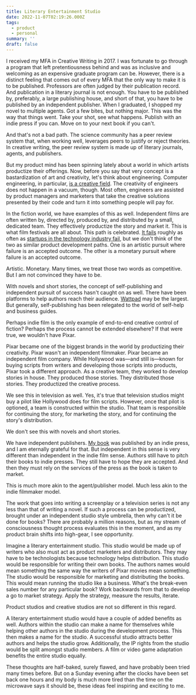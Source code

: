 ```yaml
---
title: Literary Entertainment Studio
date: 2022-11-07T02:19:26.000Z
tags:
  - product
  - personal
summary: ''
draft: false
---
```


I received my MFA in Creative Writing in 2017. I was fortunate to go through a program that left pretentiousness behind and was as inclusive and welcoming as an expensive graduate program can be. However, there is a distinct feeling that comes out of every MFA that the only way to make it is to be published. Professors are often judged by their publication record. And publication in a literary journal is not enough. You have to be published by, preferably, a large publishing house, and short of that, you have to be published by an independent publisher. When I graduated, I shopped my novel to multiple agents. Got a few bites, but nothing major. This was the way that things went. Take your shot, see what happens. Publish with an indie press if you can. Move on to your next book if you can't. 

And that's not a bad path. The science community has a peer review system that, when working well, leverages peers to justify or reject theories. In creative writing, the peer review system is made up of literary journals, agents, and publishers. 

But my product mind has been spinning lately about a world in which artists productize their offerings. Now, before you say that very concept is a bastardization of art and creativity, let's think about engineering. Computer engineering, in particular, [is a creative field](https://www.computer.org/publications/tech-news/trends/How-Computer-Engineering-Helps-You-Think-Creatively). The creativity of engineers does not happen in a vacuum, though. Most often, engineers are assisted by product managers and marketers that take the creative solutions presented by their code and turn it into something people will pay for.  

In the fiction world, we have examples of this as well. Independent films are often written by, directed by, produced by, and distributed by a small, dedicated team. They effectively productize the story and market it. This is what film festivals are all about. This path is celebrated. [It fails](https://noamkroll.com/the-paradox-of-making-a-profitable-indie-film/#:~:text=Statistically%20speaking%2C%20the%20picture%20is,film%20is%20practically%20unheard%20of.) roughly as often as [startups in the technology industry fail](https://www.failory.com/blog/startup-failure-rate), but we don't think of the two as similar product development paths. One is an artistic pursuit where failure is an accepted outcome. The other is a monetary pursuit where failure is an accepted outcome. 

Artistic. Monetary. Many times, we treat those two words as competitive. But I am not convinced they have to be. 

With novels and short stories, the concept of self-publishing and independent pursuit of success hasn't caught on as well. There have been platforms to help authors reach their audience. [Wattpad](https://www.wattpad.com/) may be the largest. But generally, self-publishing has been relegated to the world of self-help and business guides. 

Perhaps indie film is the only example of end-to-end creative control of fiction? Perhaps the process cannot be extended elsewhere? If that were true, we wouldn't have Pixar. 

Pixar became one of the biggest brands in the world by productizing their creativity. Pixar wasn't an independent filmmaker. Pixar became an independent film company. While Hollywood was—and still is—known for buying scripts from writers and developing those scripts into products, Pixar took a different approach. As a creative team, they worked to develop stories in house. They produced those stories. They distributed those stories. They productized the creative process. 

We see this in television as well. Yes, it's true that television studios might buy a pilot like Hollywood does for film scripts. However, once that pilot is optioned, a team is constructed within the studio. That team is responsible for continuing the story, for marketing the story, and for continuing the story's distribution. 

We don't see this with novels and short stories. 

We have independent publishers. [My book](https://bookshop.org/p/books/leaving-arizona-justin-hunter/14825776?ean=9781952050022) was published by an indie press, and I am eternally grateful for that. But independent in this sense is very different than independent in the indie film sense. Authors still have to pitch their books to indie presses. They still have to hope they are accepted. And then they must rely on the services of the press as the book is taken to market. 

This is much more akin to the agent/publisher model. Much less akin to the indie filmmaker model. 

The work that goes into writing a screenplay or a television series is not any less than that of writing a novel. If such a process can be productized, brought under an independent studio style umbrella, then why can't it be done for books? There are probably a million reasons, but as my stream of consciousness thought process evaluates this in the moment, and as my product brain shifts into high-gear, I see opportunity. 

Imagine a literary entertainment studio. This studio would be made up of writers who also must act as product marketers and distributors. They may have to be technologists because technology helps distribution. This studio would be responsible for writing their own books. The authors names would mean something the same way the writers of Pixar movies mean something. The studio would be responsible for marketing and distributing the books. This would mean running the studio like a business. What's the break-even sales number for any particular book? Work backwards from that to develop a go to market strategy. Apply the strategy, measure the results, iterate. 

Product studios and creative studios are not so different in this regard. 

A literary entertainment studio would have a couple of added benefits as well. Authors within the studio can make a name for themselves while helping other authors in the studio during the development process. This then makes a name for the studio. A successful studio attracts better authors and helps the studio grow. Additionally, the IP rights from the studio would be split amongst studio members. A film or video game adaptation benefits the entire studio equally. 

These thoughts are half-baked, surely flawed, and have probably been tried many times before. But on a Sunday evening after the clocks have been set back one hours and my body is much more tired than the time on the microwave says it should be, these ideas feel inspiring and exciting to me. 
